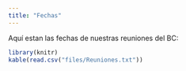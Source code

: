 ```yaml
---
title: "Fechas"
---
```

Aquí estan las fechas de nuestras reuniones del BC: 

```r
library(knitr)
kable(read.csv("files/Reuniones.txt"))

```
